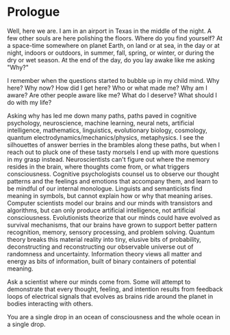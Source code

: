 # Prologue

Well, here we are. I am in an airport in Texas in the middle of the night. A few other souls are here polishing the floors. Where do you find yourself? At a space-time somewhere on planet Earth, on land or at sea, in the day or at night, indoors or outdoors, in summer, fall, spring, or winter, or during the dry or wet season. At the end of the day, do you lay awake like me asking "Why?"

I remember when the questions started to bubble up in my child mind.
Why here? Why now? How did I get here? Who or what made me? Why am I aware? Are other people aware like me? What do I deserve? What should I do with my life?

Asking why has led me down many paths, paths paved in cognitive psychology, neuroscience, machine learning, neural nets, artificial intelligence, mathematics, linguistics, evolutionary biology, cosmology, quantum electrodynamics/mechanics/physics, metaphysics. I see the silhouettes of answer berries in the brambles along these paths, but when I reach out to pluck one of these tasty morsels I end up with more questions in my grasp instead. Neuroscientists can't figure out where the memory resides in the brain, where thoughts come from, or what triggers consciousness. Cognitive psychologists counsel us to observe our thought patterns and the feelings and emotions that accompany them, and learn to be mindful of our internal monologue. Linguists and semanticists find meaning in symbols, but cannot explain how or why that meaning arises. Computer scientists model our brains and our minds with transistors and algorithms, but can only produce artificial intelligence, not artificial consciousness. Evolutionists theorize that our minds could have evolved as survival mechanisms, that our brains have grown to support better pattern recognition, memory, sensory processing, and problem solving. Quantum theory breaks this material reality into tiny, elusive bits of probability, deconstructing and reconstructing our observable universe out of randomness and uncertainty. Information theory views all matter and energy as bits of information, built of binary containers of potential meaning.

Ask a scientist where our minds come from. Some will attempt to demonstrate that every thought, feeling, and intention results from feedback loops of electrical signals that evolves as brains ride around the planet in bodies interacting with others.

You are a single drop in an ocean of consciousness and the whole ocean in a single drop.

